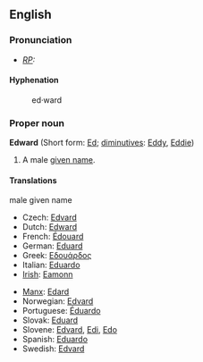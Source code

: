 ==English==

===Pronunciation===
* ''[[RP]]:'' {{IPA|/'edwəd/}}

====Hyphenation====
:ed&middot;ward

===Proper noun===
{{wikipedia}}
'''Edward''' (Short form: [[Ed]]; [[diminutive]]s: [[Eddy]], [[Eddie]])
# A male [[given name]]. 

====Translations====
;male given name
{{top}}
*Czech: [[Edvard]] {{m}}
*Dutch: [[#Dutch|Edward]] {{m}}
*French: [[Édouard]] {{m}}
*German: [[Eduard]] {{m}}
*Greek: [[Εδουάρδος]]
*Italian: [[Eduardo]] {{m}}
*[[Irish]]: [[Eamonn]] {{m}}
{{mid}}
*[[Manx]]: [[Edard]]
*Norwegian: [[Edvard]]
*Portuguese: [[Éduardo]] {{m}}
*Slovak: [[Eduard#Slovak|Eduard]] {{m}}
*Slovene: [[Edvard]], [[Edi]], [[Edo]]
*Spanish: [[Eduardo]] {{m}}
*Swedish: [[Edvard]]
{{bottom}}